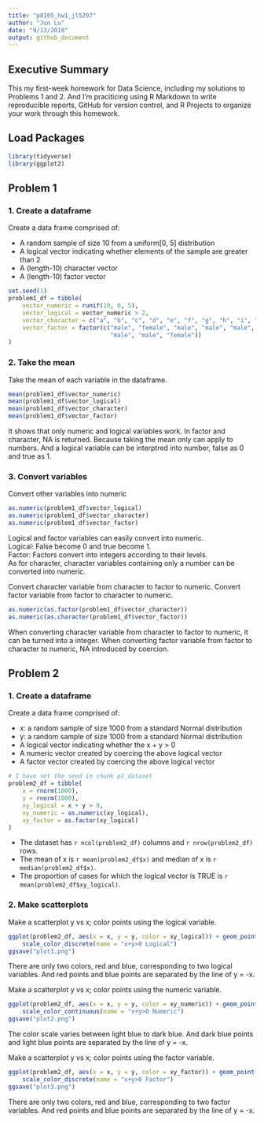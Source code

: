 ```yaml
---
title: "p8105_hw1_jl5297"
author: "Jun Lu"
date: "9/13/2018"
output: github_document
---
```

## Executive Summary 
This my first-week homework for Data Science, including my solutions to Problems 1 and 2. And I'm praciticing using R Markdown to write reproducible reports, GitHub for version control, and R Projects to organize your work through this homework.

## Load Packages
```r
library(tidyverse)
library(ggplot2)
```



## Problem 1
### 1. Create a dataframe
Create a data frame comprised of:  

*   A random sample of size 10 from a uniform[0, 5] distribution
*   A logical vector indicating whether elements of the sample are greater than 2
*   A (length-10) character vector
*   A (length-10) factor vector

```r
set.seed(1)
problem1_df = tibble(
    vector_numeric = runif(10, 0, 5),
    vector_logical = vector_numeric > 2,
    vector_character = c("a", "b", "c", "d", "e", "f", "g", "h", "i", "j"),
    vector_factor = factor(c("male", "female", "male", "male", "male", "male", "male",
                             "male", "male", "female"))
)
```
      
          
### 2. Take the mean
Take the mean of each variable in the dataframe.
```r
mean(problem1_df$vector_numeric)
mean(problem1_df$vector_logical)
mean(problem1_df$vector_character)
mean(problem1_df$vector_factor)
```
It shows that only numeric and logical variables work. In factor and character, NA is returned. Because taking the mean only can apply to numbers. And a logical variable can be interptred into number, false as 0 and true as 1.
     
### 3. Convert variables 
Convert other variables into numeric
```r
as.numeric(problem1_df$vector_logical)
as.numeric(problem1_df$vector_character)
as.numeric(problem1_df$vector_factor)
```
Logical and factor variables can easily convert into numeric.    
Logical: False become 0 and true become 1.  
Factor: Factors convert into integers according to their levels.    
As for character, character variables containing only a number can be converted into numeric.  
     
         
Convert character variable from character to factor to numeric. Convert factor variable from factor to character to numeric.
```r
as.numeric(as.factor(problem1_df$vector_character))
as.numeric(as.character(problem1_df$vector_factor))
```
When converting character variable from character to factor to numeric, it can be turned into a integer. When converting factor variable from factor to character to numeric, NA introduced by coercion.
        
## Problem 2
### 1. Create a dataframe
Create a data frame comprised of:
    
* x: a random sample of size 1000 from a standard Normal distribution
* y: a random sample of size 1000 from a standard Normal distribution
* A logical vector indicating whether the x + y > 0
* A numeric vector created by coercing the above logical vector
* A factor vector created by coercing the above logical vector  

```r
# I have set the seed in chunk p1_dataset
problem2_df = tibble(
    x = rnorm(1000),
    y = rnorm(1000),
    xy_logical = x + y > 0,
    xy_numeric = as.numeric(xy_logical),
    xy_factor = as.factor(xy_logical)
)
```

* The dataset has  `r ncol(problem2_df)` columns and `r nrow(problem2_df)` rows.
* The mean of x is `r mean(problem2_df$x)` and median of x is `r median(problem2_df$x)`.
* The proportion of cases for which the logical vector is TRUE is `r mean(problem2_df$xy_logical)`.

### 2. Make scatterplots
Make a scatterplot y vs x; color points using the logical variable.
```r
ggplot(problem2_df, aes(x = x, y = y, color = xy_logical)) + geom_point() +
    scale_color_discrete(name = "x+y>0 Logical")
ggsave("plot1.png")
```
There are only two colors, red and blue, corresponding to two logical variables. And red points and blue points are separated by the line of y = -x.

Make a scatterplot y vs x; color points using the numeric variable.
```r
ggplot(problem2_df, aes(x = x, y = y, color = xy_numeric)) + geom_point() + 
    scale_color_continuous(name = "x+y>0 Numeric")
ggsave("plot2.png")
```
The color scale varies between light blue to dark blue. And dark blue points and light blue points are separated by the line of y = -x.

Make a scatterplot y vs x; color points using the factor variable.
```r
ggplot(problem2_df, aes(x = x, y = y, color = xy_factor)) + geom_point() + 
    scale_color_discrete(name = "x+y>0 Factor")
ggsave("plot3.png")
```
There are only two colors, red and blue, corresponding to two factor variables. And red points and blue points are separated by the line of y = -x.



